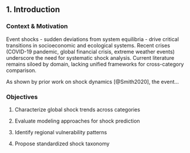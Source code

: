 ## 1. Introduction

### Context & Motivation

Event shocks - sudden deviations from system equilibria - drive critical transitions in socioeconomic and ecological systems. Recent crises (COVID-19 pandemic, global financial crisis, extreme weather events) underscore the need for systematic shock analysis. Current literature remains siloed by domain, lacking unified frameworks for cross-category comparison.

As shown by prior work on shock dynamics [@Smith2020], the event…

### Objectives

1. Characterize global shock trends across categories

2. Evaluate modeling approaches for shock prediction

3. Identify regional vulnerability patterns

4. Propose standardized shock taxonomy